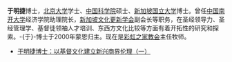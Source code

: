 {{noteta
|T=于明捷
|1=于明=>zh-hant:于明;于明=>zh-tw:于明;于明=>zh-hk:于明;于明=>zh-mo:于明;}}
{{expand|time=2012-02-03T10:10:28+00:00}}
'''于明捷'''博士，[[北京大学|北京大学]]学士、[[中国科学院|中国科学院]]硕士、[[新加坡国立大学|新加坡国立大学]]博士。曾任[[中国南开大学|中国南开大学]]经济学院助理院长，[[新加坡文化更新学会|新加坡文化更新学会]]副会长等职务，在圣经领导力、圣经管理学、基督徒领袖人才培训、东西方文化比较等方面有着开拓性的研究和探索。-{于}-博士于2000年蒙恩归主。现在是[[彩虹之家教会|彩虹之家教会]]主任牧师。

*[https://web.archive.org/web/20130822101103/http://www.shjdj.com/jidujiaoxinwen/qita/15163.1-hagai.html 于明捷博士：以基督文化建立新兴商界伦理（一）]